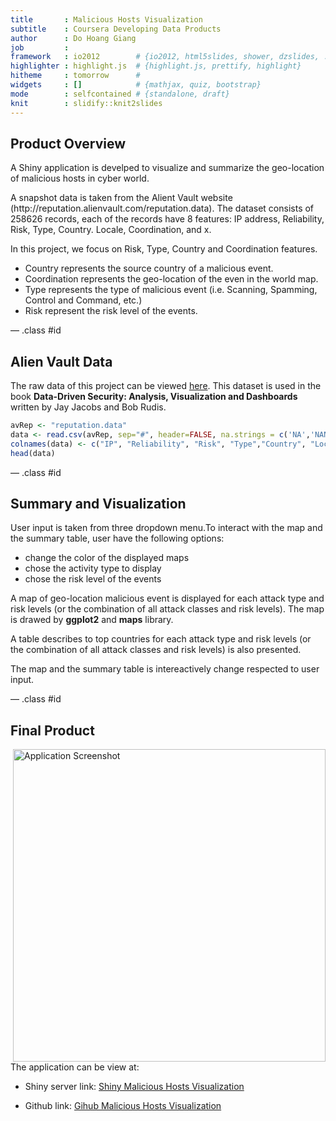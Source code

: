 ```yaml
---
title       : Malicious Hosts Visualization
subtitle    : Coursera Developing Data Products
author      : Do Hoang Giang
job         : 
framework   : io2012        # {io2012, html5slides, shower, dzslides, ...}
highlighter : highlight.js  # {highlight.js, prettify, highlight}
hitheme     : tomorrow      # 
widgets     : []            # {mathjax, quiz, bootstrap}
mode        : selfcontained # {standalone, draft}
knit        : slidify::knit2slides
---
```


## Product Overview

A Shiny application is develped to visualize and summarize the geo-location of malicious hosts in cyber world.

A snapshot data is taken from the Alient Vault website (http://reputation.alienvault.com/reputation.data). The dataset consists of 258626 records, each of the records have 8 features: IP address, Reliability, Risk, Type, Country. Locale, Coordination, and x. 

In this project, we focus on Risk, Type, Country and Coordination features.

* Country represents the source country of a malicious event.
* Coordination represents the geo-location of the even in the world map.
* Type represents the type of malicious event (i.e. Scanning, Spamming, Control and Command, etc.)
* Risk represent the risk level of the events.

--- .class #id 

## Alien Vault Data
The raw data of this project can be viewed [here](https://raw.githubusercontent.com/hgiang/CourseraDevelopingDataProduct/master/data/reputation.data). This dataset is used in the book **Data-Driven Security: Analysis, Visualization and Dashboards** written by  Jay Jacobs and Bob Rudis.
```r
avRep <- "reputation.data"
data <- read.csv(avRep, sep="#", header=FALSE, na.strings = c('NA','NAN','',' '))
colnames(data) <- c("IP", "Reliability", "Risk", "Type","Country", "Locale", "Coords", "x")
head(data)
```

--- .class #id 

## Summary and Visualization
User input is taken from three dropdown menu.To interact with the map and the summary table, user have the following options: 

* change the color of the displayed maps
* chose the activity type to display
* chose the risk level of the events

A map of geo-location malicious event is displayed for each attack type and risk levels (or the combination of all attack classes and risk levels). The map is drawed by **ggplot2** and **maps** library.

A table describes to top countries for each attack type and risk levels (or the combination of all attack classes and risk levels) is also presented. 

The map and the summary table is intereactively change respected to user input.

--- .class #id 

## Final Product

<img src="app.png" alt="Application Screenshot" style="width: 500px;" align="right"/>

<br/>
<br/>
The application can be view at:

* Shiny server link: [Shiny Malicious Hosts Visualization](https://hgiang.shinyapps.io/RDataProduct)

* Github link: [Gihub Malicious Hosts Visualization](https://github.com/hgiang/CourseraDevelopingDataProduct)





